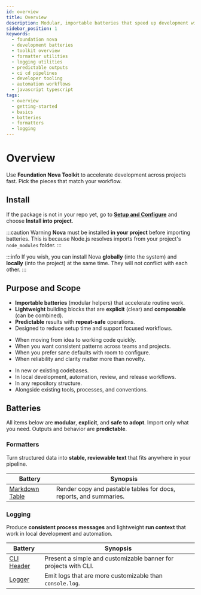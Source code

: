 ```yaml
---
id: overview
title: Overview
description: Modular, importable batteries that speed up development with predictable, MDX safe output for docs, CLIs, and automation workflows.
sidebar_position: 1
keywords:
  - foundation nova
  - development batteries
  - toolkit overview
  - formatter utilities
  - logging utilities
  - predictable outputs
  - ci cd pipelines
  - developer tooling
  - automation workflows
  - javascript typescript
tags:
  - overview
  - getting-started
  - basics
  - batteries
  - formatters
  - logging
---
```



# Overview

Use **Foundation Nova Toolkit** to accelerate development across projects fast. Pick the pieces that match your workflow.

## Install

If the package is not in your repo yet, go to **[Setup and Configure](/docs/quickstart/setup#choose-your-path)** and choose **Install into project**.

:::caution Warning
**Nova** must be installed **in your project** before importing batteries. This is because Node.js resolves imports from your project's `node_modules` folder.
:::

:::info
If you wish, you can install Nova **globally** (into the system) and **locally** (into the project) at the same time. They will not conflict with each other.
:::

## Purpose and Scope

<Tabs groupId="purpose">
  <TabItem value="what" label="What" default>
    <ul>
      <li><strong>Importable batteries</strong> (modular helpers) that accelerate routine work.</li>
      <li><strong>Lightweight</strong> building blocks that are <strong>explicit</strong> (clear) and <strong>composable</strong> (can be combined).</li>
      <li><strong>Predictable</strong> results with <strong>repeat-safe</strong> operations.</li>
      <li>Designed to reduce setup time and support focused workflows.</li>
    </ul>
  </TabItem>
  <TabItem value="when" label="When">
    <ul>
      <li>When moving from idea to working code quickly.</li>
      <li>When you want consistent patterns across teams and projects.</li>
      <li>When you prefer sane defaults with room to configure.</li>
      <li>When reliability and clarity matter more than novelty.</li>
    </ul>
  </TabItem>
  <TabItem value="where" label="Where">
    <ul>
      <li>In new or existing codebases.</li>
      <li>In local development, automation, review, and release workflows.</li>
      <li>In any repository structure.</li>
      <li>Alongside existing tools, processes, and conventions.</li>
    </ul>
  </TabItem>
</Tabs>

## Batteries

All items below are **modular**, **explicit**, and **safe to adopt**. Import only what you need. Outputs and behavior are **predictable**.

### Formatters

Turn structured data into **stable, reviewable text** that fits anywhere in your pipeline.

| Battery                                                   | Synopsis                                                          |
|-----------------------------------------------------------|-------------------------------------------------------------------|
| [Markdown Table](/docs/toolkit/formatters/markdown-table) | Render copy and pastable tables for docs, reports, and summaries. |

### Logging

Produce **consistent process messages** and lightweight **run context** that work in local development and automation.

| Battery                                        | Synopsis                                                        |
|------------------------------------------------|-----------------------------------------------------------------|
| [CLI Header](/docs/toolkit/logging/cli-header) | Present a simple and customizable banner for projects with CLI. |
| [Logger](/docs/toolkit/logging/logger)         | Emit logs that are more customizable than `console.log`.        |
